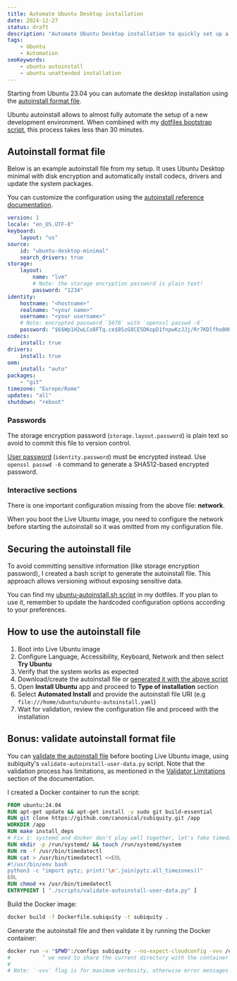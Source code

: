 ```yaml
---
title: Automate Ubuntu Desktop installation
date: 2024-12-27
status: draft
description: "Automate Ubuntu Desktop installation to quickly set up a new environment with Ubuntu autoinstall format file"
tags:
    - Ubuntu
    - Automation
seoKeywords:
    - ubuntu autoinstall
    - ubuntu unattended installation
---
```


Starting from Ubuntu 23.04 you can automate the desktop installation using the [autoinstall format file](https://canonical-subiquity.readthedocs-hosted.com/en/latest/intro-to-autoinstall.html).

Ubuntu autoinstall allows to almost fully automate the setup of a new development environment. When combined with my [dotfiles bootstrap script](https://github.com/devmatteini/dotfiles#installation), this process takes less than 30 minutes.

## Autoinstall format file

Below is an example autoinstall file from my setup. It uses Ubuntu Desktop minimal with disk encryption and automatically install codecs, drivers and update the system packages.

You can customize the configuration using the [autoinstall reference documentation](https://canonical-subiquity.readthedocs-hosted.com/en/latest/reference/autoinstall-reference.html).

```yaml
version: 1
locale: "en_US.UTF-8"
keyboard:
    layout: "us"
source:
    id: "ubuntu-desktop-minimal"
    search_drivers: true
storage:
    layout:
        name: "lvm"
        # Note: the storage encryption password is plain text!
        password: "1234"
identity:
    hostname: "<hostname>"
    realname: "<your name>"
    username: "<your username>"
    # Note: encrypted password `5678` with `openssl passwd -6`
    password: "$6$Wp1H2wLCo8FTq.ce$8SzG8CE5DKopD1fnpwKzJJj/Rr7KDlfho8HQMCtjKo3EGid2hKZkQAXeV/VFHOya0Ctx29.g5Bei8tR/cRZNc/"
codecs:
    install: true
drivers:
    install: true
oem:
    install: "auto"
packages:
    - "git"
timezone: "Europe/Rome"
updates: "all"
shutdown: "reboot"
```

### Passwords

The storage encryption password (`storage.layout.password`) is plain text so avoid to commit this file to version control.

[User password](https://canonical-subiquity.readthedocs-hosted.com/en/latest/reference/autoinstall-reference.html#password) (`identity.password`) must be encrypted instead. Use `openssl passwd -6` command to generate a SHA512-based encrypted password.

### Interactive sections

There is one important configuration missing from the above file: **network**.

When you boot the Live Ubuntu image, you need to configure the network before starting the autoinstall so it was omitted from my configuration file.

## Securing the autoinstall file

To avoid committing sensitive information (like storage encryption password), I created a bash script to generate the autoinstall file. This approach allows versioning without exposing sensitive data.

You can find my [ubuntu-autoinstall.sh script](https://github.com/devmatteini/dotfiles/blob/b966eece8d41a2537b0c76610d8f61e701d2f9bd/bootstrap/ubuntu-autoinstall.sh) in my dotfiles. If you plan to use it, remember to update the hardcoded configuration options according to your preferences.

## How to use the autoinstall file

1. Boot into Live Ubuntu image
2. Configure Language, Accessibility, Keyboard, Network and then select **Try Ubuntu**
3. Verify that the system works as expected
4. Download/create the autoinstall file or [generated it with the above script](https://github.com/devmatteini/dotfiles#ubuntu-autoinstall)
5. Open **Install Ubuntu** app and proceed to **Type of installation** section
6. Select **Automated Install** and provide the autoinstall file URI (e.g `file:///home/ubuntu/ubuntu-autoinstall.yaml`)
7. Wait for validation, review the configuration file and proceed with the installation

## Bonus: validate autoinstall format file

You can [validate the autoinstall file](https://canonical-subiquity.readthedocs-hosted.com/en/latest/howto/autoinstall-validation.html) before booting Live Ubuntu image, using subiquity's `validate-autoinstall-user-data.py` script.
Note that the validation process has limitations, as mentioned in the [Validator Limitations](https://canonical-subiquity.readthedocs-hosted.com/en/latest/howto/autoinstall-validation.html#validator-limitations) section of the documentation.

I created a Docker container to run the script:

```dockerfile title="Dockerfile.subiquity"
FROM ubuntu:24.04
RUN apt-get update && apt-get install -y sudo git build-essential
RUN git clone https://github.com/canonical/subiquity.git /app
WORKDIR /app
RUN make install_deps
# Fix 1: systemd and docker don't play well together, let's fake timedatectl command which is used inside the script
RUN mkdir -p /run/systemd/ && touch /run/systemd/system
RUN rm -f /usr/bin/timedatectl
RUN cat > /usr/bin/timedatectl <<EOL
#!/usr/bin/env bash
python3 -c "import pytz; print('\n'.join(pytz.all_timezones))"
EOL
RUN chmod +x /usr/bin/timedatectl
ENTRYPOINT [ "./scripts/validate-autoinstall-user-data.py" ]
```

Build the Docker image:

```bash
docker build -f Dockerfile.subiquity -t subiquity .
```

Generate the autoinstall file and then validate it by running the Docker container:

```bash
docker run -v "$PWD":/configs subiquity --no-expect-cloudconfig -vvv /configs/ubuntu-autoinstall.yaml
#          ^ we need to share the current directory with the container
#                                                                             ^ this is the autoinstall file name on the host filesystem
# Note: `-vvv` flag is for maximum verbosity, otherwise error messages are not very helpful
```
